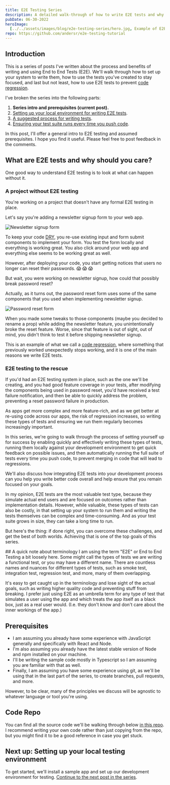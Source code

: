 ```yaml
---
title: E2E Testing Series
description: A detailed walk-through of how to write E2E tests and why it matters.
pubDate: 06-30-2022
heroImage:
  [../../assets/images/blog/e2e-testing-series/hero.jpg, Example of E2E tests]
repo: https://github.com/andersr/e2e-testing-tutorial
---
```


## Introduction

This is a series of posts I've written about the process and benefits of writing and using End to End Tests (E2E). We'll walk through how to set up your system to write them, how to use the tests you've created to stay focused, and last but not least, how to use E2E tests to prevent [code regression](https://www.google.com/search?q=code+regression).

I've broken the series into the following parts:

1. **Series intro and prerequisites (current post).**
2. [Setting up your local environment for writing E2E tests](/blog/e2e-series-setting-up-your-local-environment).
3. [A suggested process for writing tests](/blog/e2e-series-a-process-for-writing-tests).
4. [Ensuring your test suite runs every time you push code](/blog/e2e-series-ensure-tests-run-on-every-push).

In this post, I'll offer a general intro to E2E testing and assumed prerequisites. I hope you find it useful. Please feel free to post feedback in the comments.

## What are E2E tests and why should you care?

One good way to understand E2E testing is to look at what can happen without it.

### A project without E2E testing

You're working on a project that doesn't have any formal E2E testing in place.

Let's say you're adding a newsletter signup form to your web app.

![Newsletter signup form](/images/blog/e2e-testing-series/newsletter-form-styled-min.jpg)

To keep your code [DRY](https://en.wikipedia.org/wiki/Don%27t_repeat_yourself), you re-use existing input and form submit components to implement your form. You test the form locally and everything is working great. You also click around your web app and everything else seems to be working great as well.

However, after deploying your code, you start getting notices that users no longer can reset their passwords. :scream: :scream: :scream:

But wait, you were working on newsletter signup, how could that possibly break password reset?

Actually, as it turns out, the password reset form uses some of the same components that you used when implementing newsletter signup.

![Password reset form](/images/blog/e2e-testing-series/password-reset-form-min.jpg)

When you made some tweaks to those components (maybe you decided to rename a prop) while adding the newsletter feature, you unintentionally broke the reset feature. Worse, since that feature is out of sight, out of mind, you didn't think to test it before shipping newsletter signup.

This is an example of what we call a [code regression](https://en.wikipedia.org/wiki/Software_regression), where something that previously worked unexpectedly stops working, and it is one of the main reasons we write E2E tests.

### E2E testing to the rescue

If you'd had an E2E testing system in place, such as the one we'll be creating, and you had good feature coverage in your tests, after modifying the components being used in password reset, you'd have received a test failure notification, and then be able to quickly address the problem, preventing a reset password failure in production.

As apps get more complex and more feature-rich, and as we get better at re-using code across our apps, the risk of regression increases, so writing these types of tests and ensuring we run them regularly becomes increasingly important.

In this series, we're going to walk through the process of setting yourself up for success by enabling quickly and effectively writing these types of tests, running them locally against your development environment to get quick feedback on possible issues, and then automatically running the full suite of tests every time you push code, to prevent merging in code that will lead to regressions.

We'll also discuss how integrating E2E tests into your development process can you help you write better code overall and help ensure that you remain focused on your goals.

In my opinion, E2E tests are the most valuable test type, because they simulate actual end users and are focused on outcomes rather than implementation details. However, while valuable, these types of tests can also be costly, in that setting up your system to run them and writing the tests themselves can be complex and time-consuming. And as your test suite grows in size, they can take a long time to run.

But here's the thing: if done right, you can overcome these challenges, and get the best of both worlds. Achieving that is one of the top goals of this series.

<CalloutBox>
## A quick note about terminology
I am using the term "E2E" or End to End Testing a bit loosely here. Some might call the types of tests we are writing a functional test, or you may have a different name.  There are countless names and nuances for different types of tests, such as smoke test, integration test, regression test, and more, many of them overlapping.

It's easy to get caught up in the terminology and lose sight of the actual goals, such as writing higher quality code and preventing stuff from breaking. I prefer just using E2E as an umbrella term for any type of test that simulates a user using the app and which treats the app itself as a black box, just as a real user would. (I.e. they don't know and don't care about the inner workings of the app.)

</CalloutBox>

## Prerequisites

- I am assuming you already have some experience with JavaScript generally and specifically with React and Node.
- I'm also assuming you already have the latest stable version of Node and npm installed on your machine.
- I'll be writing the sample code mostly in Typescript so I am assuming you are familiar with that as well.
- Finally, I am assuming you have some experience using git, as we'll be using that in the last part of the series, to create branches, pull requests, and more.

However, to be clear, many of the principles we discuss will be agnostic to whatever language or tool you're using.

## Code Repo

You can find all the source code we'll be walking through below [in this repo](https://github.com/andersr/e2e-testing-tutorial). I recommend writing your own code rather than just copying from the repo, but you might find it to be a good reference in case you get stuck.

## Next up: Setting up your local testing environment

To get started, we'll install a sample app and set up our development environment for testing. [Continue to the next post in the series](/blog/e2e-series-setting-up-your-local-environment).
